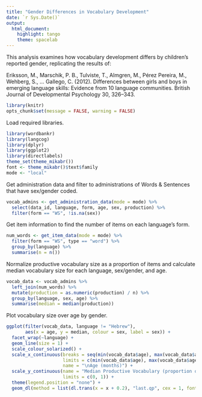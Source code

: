 ```yaml
---
title: "Gender Differences in Vocabulary Development"
date: `r Sys.Date()`
output:
  html_document:
    highlight: tango
    theme: spacelab
---
```


This analysis examines how vocabulary development differs by children's reported gender, replicating the results of:

Eriksson, M., Marschik, P. B., Tulviste, T., Almgren, M., Pérez Pereira, M., Wehberg, S., ... Gallego, C. (2012). Differences between girls and boys in emerging language skills: Evidence from 10 language communities. British Journal of Developmental Psychology 30, 326–343.

```r
library(knitr)
opts_chunk$set(message = FALSE, warning = FALSE)
```

Load required libraries.
```r
library(wordbankr)
library(langcog)
library(dplyr)
library(ggplot2)
library(directlabels)
theme_set(theme_mikabr())
font <- theme_mikabr()$text$family
mode <- "local"
```

Get administration data and filter to administrations of Words & Sentences that have sex/gender coded.
```r
vocab_admins <- get_administration_data(mode = mode) %>%
  select(data_id, language, form, age, sex, production) %>%
  filter(form == "WS", !is.na(sex))
```

Get item information to find the number of items on each language's form.
```r
num_words <- get_item_data(mode = mode) %>%
  filter(form == "WS", type == "word") %>%
  group_by(language) %>%
  summarise(n = n())
```

Normalize productive vocabulary size as a proportion of items and calculate median vocabulary size for each language, sex/gender, and age.
```r
vocab_data <- vocab_admins %>%
  left_join(num_words) %>%
  mutate(production = as.numeric(production) / n) %>%
  group_by(language, sex, age) %>%
  summarise(median = median(production))
```

Plot vocabulary size over age by gender.
```r
ggplot(filter(vocab_data, language != "Hebrew"),
       aes(x = age, y = median, colour = sex, label = sex)) +
  facet_wrap(~language) +
  geom_line(size = 1) +
  scale_colour_solarized() +
  scale_x_continuous(breaks = seq(min(vocab_data$age), max(vocab_data$age), 2),
                     limits = c(min(vocab_data$age), max(vocab_data$age) + 1),
                     name = "\nAge (months)") +
  scale_y_continuous(name = "Median Productive Vocabulary (proportion of total words)\n",
                     limits = c(0, 1)) +
  theme(legend.position = "none") +
  geom_dl(method = list(dl.trans(x = x + 0.2), "last.qp", cex = 1, fontfamily = font))
```
